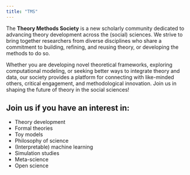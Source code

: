 ```yaml
---
title: "TMS"
---
```


The **Theory Methods Society** is a new scholarly community dedicated to advancing theory development across the (social) sciences. We strive to bring together researchers from diverse disciplines who share a commitment to building, refining, and reusing theory, or developing the methods to do so.

Whether you are developing novel theoretical frameworks, exploring computational modeling, or seeking better ways to integrate theory and data, our society provides a platform for connecting with like-minded others, critical engagement, and methodological innovation. Join us in shaping the future of theory in the social sciences!

::: {.callout-tip}
## Join us if you have an interest in:

* Theory development
* Formal theories
* Toy models
* Philosophy of science
* (Interpretable) machine learning
* Simulation studies
* Meta-science
* Open science

:::





